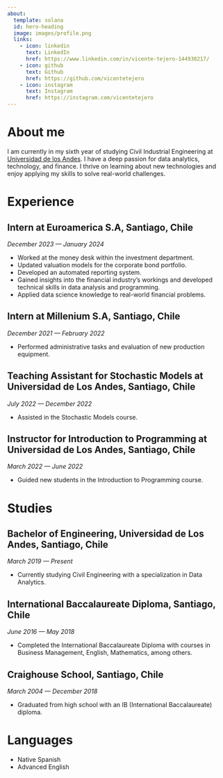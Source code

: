 ```yaml
---
about:
  template: solana
  id: hero-heading
  image: images/profile.png
  links:
    - icon: linkedin
      text: LinkedIn
      href: https://www.linkedin.com/in/vicente-tejero-144930217/
    - icon: github
      text: Github
      href: https://github.com/vicentetejero
    - icon: instagram
      text: Instagram
      href: https://instagram.com/vicentetejero
---
```


# About me

I am currently in my sixth year of studying Civil Industrial Engineering at [Universidad de los Andes](https://www.uandes.cl/). I have a deep passion for data analytics, technology, and finance. I thrive on learning about new technologies and enjoy applying my skills to solve real-world challenges.

# Experience

## Intern at Euroamerica S.A, Santiago, Chile

*December 2023 — January 2024*

-   Worked at the money desk within the investment department.
-   Updated valuation models for the corporate bond portfolio.
-   Developed an automated reporting system.
-   Gained insights into the financial industry's workings and developed technical skills in data analysis and programming.
-   Applied data science knowledge to real-world financial problems.

## Intern at Millenium S.A, Santiago, Chile

*December 2021 — February 2022*

-   Performed administrative tasks and evaluation of new production equipment.

## Teaching Assistant for Stochastic Models at Universidad de Los Andes, Santiago, Chile

*July 2022 — December 2022*

-   Assisted in the Stochastic Models course.

## Instructor for Introduction to Programming at Universidad de Los Andes, Santiago, Chile

*March 2022 — June 2022*

-   Guided new students in the Introduction to Programming course.

# Studies

## Bachelor of Engineering, Universidad de Los Andes, Santiago, Chile

*March 2019 — Present*

-   Currently studying Civil Engineering with a specialization in Data Analytics.

## International Baccalaureate Diploma, Santiago, Chile

*June 2016 — May 2018*

-   Completed the International Baccalaureate Diploma with courses in Business Management, English, Mathematics, among others.

## Craighouse School, Santiago, Chile

*March 2004 — December 2018*

-   Graduated from high school with an IB (International Baccalaureate) diploma.

# Languages

-   Native Spanish
-   Advanced English
